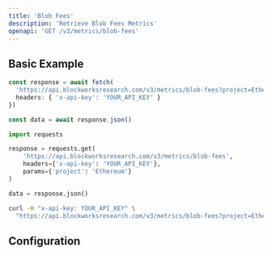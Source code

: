 ```yaml
---
title: 'Blob Fees'
description: 'Retrieve Blob Fees Metrics'
openapi: 'GET /v3/metrics/blob-fees'
---
```



<Endpoint method="GET" path="/v3/metrics/blob-fees" />

## Basic Example

<CodeGroup>

```typescript TypeScript
const response = await fetch(
  'https://api.blockworksresearch.com/v3/metrics/blob-fees?project=Ethereum', {
  headers: { 'x-api-key': 'YOUR_API_KEY' }
})

const data = await response.json()
```

```python Python
import requests

response = requests.get(
    'https://api.blockworksresearch.com/v3/metrics/blob-fees',
    headers={'x-api-key': 'YOUR_API_KEY'},
    params={'project': 'Ethereum'}
)

data = response.json()
```

```bash cURL
curl -H "x-api-key: YOUR_API_KEY" \
  "https://api.blockworksresearch.com/v3/metrics/blob-fees?project=Ethereum"
```

</CodeGroup>


<GenericResponse />

## Configuration

<QueryParams />